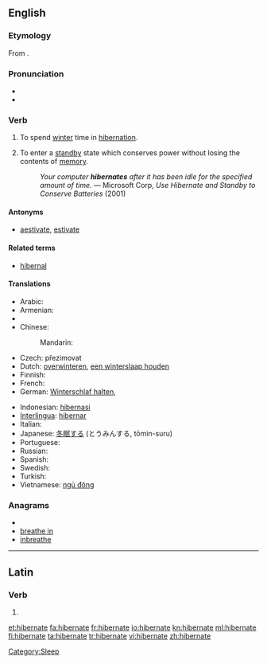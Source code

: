 ==English==

===Etymology===
From {{etyl|la}} {{term|hibernus|hībernus|winter|lang=la}}.

===Pronunciation===
* {{SAMPA|/"haIb@%neIt/}}
* {{IPA|/ˈhaɪbəˌneɪt/}}

===Verb===
{{en-verb|hibernat|ing}}

# {{intransitive}} To spend [[winter]] time in [[hibernation]].
# {{intransitive}} {{computing}} To enter a [[standby]] state which conserves power without losing the contents of [[memory]].
#: ''Your computer '''hibernates''' after it has been idle for the specified amount of time.'' &mdash; Microsoft Corp, ''Use Hibernate and Standby to Conserve Batteries'' (2001)

====Antonyms====
* [[aestivate]], [[estivate]]

====Related terms====
* [[hibernal]]

====Translations====
{{trans-top|winter sleep}}
* Arabic: {{t|ar|أسبت|tr='asbata}}
* Armenian: {{t|hy|ձմեռել|tr=jmeṙel}}
* {{trreq|Catalan}}
* Chinese:
*: Mandarin: {{t-|cmn|冬眠|tr=dōngmián|sc=Hani}}
* Czech: přezimovat
* Dutch: [[overwinteren]], [[een winterslaap houden]]
* Finnish: {{t-|fi|horrostaa}}
* French: {{t+|fr|hiberner}}
* German: [[Winterschlaf halten]],  {{t|de|überwintern}}
{{trans-mid}}
* Indonesian: [[hibernasi]]
* [[Interlingua]]: [[hibernar]]
* Italian: {{t-|it|ibernare}}
* Japanese: [[冬眠]]する (とうみんする, tōmin-suru)
* Portuguese: {{t+|pt|hibernar}}
* Russian: {{t+|ru|зимовать|tr=zimovát'}}
* Spanish: {{t-|es|hibernar}}
* Swedish: {{t+|sv|övervintra}}
* Turkish: {{t+|tr|kış uykusuna yatmak}}
* Vietnamese: [[ngủ đông]]
{{trans-bottom}}

{{trans-top|computer standby}}
{{trans-mid}}
{{trans-bottom}}

===Anagrams===
* {{alphagram|abeehinrt}}
* [[breathe in#English|breathe in]]
* [[inbreathe#English|inbreathe]]

[[Category:Sleep]]

----

==Latin==

===Verb===
{{la-verb-form|hībernāte}}

# {{conjugation of|hiberno|hībernō|1|p|pres|act|imp|lang=la}}

[[et:hibernate]]
[[fa:hibernate]]
[[fr:hibernate]]
[[io:hibernate]]
[[kn:hibernate]]
[[ml:hibernate]]
[[fi:hibernate]]
[[ta:hibernate]]
[[tr:hibernate]]
[[vi:hibernate]]
[[zh:hibernate]]